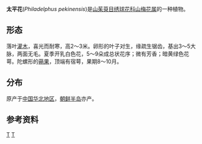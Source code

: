 {{Speciesbox 
| genus = Philadelphus
| species = pekinensis
| image_caption =八仙花 ''Hydrangea macrophylla''
| authority =  Rupr.
}}
'''太平花'''(''Philadelphus pekinensis'')是[[山茱萸目|山茱萸目]][[绣球花科|绣球花科]][[山梅花属|山梅花属]]的一种植物。

==形态==
落叶[[灌木|灌木]]，喜光而耐寒，高2～3米。卵形的叶子对生，缘疏生锯齿，基出3～5大脉，两面无毛。夏季开乳白色花，5～9朵成总状花序；微有芳香；暗黄绿色花萼。陀螺形的[[蒴果|蒴果]]，顶端有宿萼，果期8～10月。

==分布==
原产于[[中国|中国]][[华北地区|华北地区]]，[[朝鲜半岛|朝鲜半岛]]亦产。

==参考资料==
{{reflist}}
{{Taxonbar|from=Q1123645}}

[[Category:花|T]]
[[Category:山梅花属|T]]